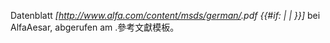 <includeonly>Datenblatt ''[http://www.alfa.com/content/msds/german/{{{1}}}.pdf {{#if: {{{Name|}}} | {{{Name}}} | {{PAGENAME}} }}]'' bei AlfaAesar, abgerufen am {{{Datum}}}.</includeonly><noinclude>參考文獻模板。